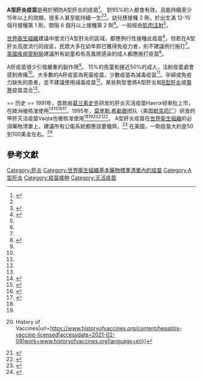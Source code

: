 {{medical}}
{{Drugbox
| type=vaccine
| Verifiedfields = changed
| Watchedfields = changed
| verifiedrevid = 447912941
<!-- Vaccine data -->
| target = [[甲型肝炎|甲型肝炎]]
| vaccine_type = <!--Live attenuated, -->killed
<!-- Clinical data -->
| tradename = Biovac A, Havrix, others
| Drugs.com = {{drugs.com|CDI|hepatitis_a_vaccine}}
| MedlinePlus = a695003
| pregnancy_AU = <!-- A / B1 / B2 / B3 / C / D / X -->
| pregnancy_US = <!-- A / B            / C / D / X -->
| pregnancy_category = Safety undetermined, risk likely low
| legal_AU = <!-- S2, S3, S4, S5, S6, S7, S8, S9 or Unscheduled -->
| legal_CA = <!-- Schedule I, II, III, IV, V, VI, VII, VIII -->
| legal_UK = <!-- GSL, P, POM, CD, or Class A, B, C -->
| legal_US = Rx-only<!-- OTC / Rx-only / Schedule I, II, III, IV, V -->
| legal_status =
| routes_of_administration = IM
<!-- Identifiers -->
| ATC_prefix = J07
| ATC_suffix = BC02
| PubChem = 
| ChemSpiderID_Ref = {{chemspidercite|changed|chemspider}}
| ChemSpiderID = none
| DrugBank_Ref = {{drugbankcite|correct|drugbank}}
| CAS_number = 1704511-91-0
| CAS_number_Ref = {{cascite|correct|CAS}}
<!-- Chemical data -->
}}
<!-- Definition and medical uses -->
'''A型肝炎疫苗'''是用於預防A型肝炎的疫苗<ref name=WHO2012>{{cite journal|title=WHO position paper on hepatitis A vaccines – June 2012.|journal=Wkly Epidemiol Rec|date=2012-07-13|volume=87|issue=28/29|page=261-76|pmid=22905367|url=http://www.who.int/wer/2012/wer8728_29.pdf|access-date=2016-02-21|archive-date=2015-12-16|archive-url=https://web.archive.org/web/20151216090802/http://www.who.int/wer/2012/wer8728_29.pdf|dead-url=no}}</ref>。 對95%的人都會有效，且能持續至少15年以上的效期，很多人甚至能持續一生<ref name="WHO2012" /><ref name=Ott2012>{{cite journal |author=Ott JJ, Irving G, Wiersma ST |title=Long-term protective effects of hepatitis A vaccines. A systematic review |journal=Vaccine |volume=31 |issue=1 |pages=3–11 |date=December 2012 |pmid=22609026 |doi=10.1016/j.vaccine.2012.04.104}}</ref>。幼兒應接種 2 劑，於出生滿 12-15 個月接種第 1 劑，間隔 6 個月以上接種第 2 劑<ref>{{Cite web|url=https://www.cdc.gov.tw/downloadfile.aspx?fid=DCCEEFFB774E612E|title=幼兒A 型肝炎預防接種Q&A - 衛生福利部疾病管制署|accessdate=2018-02-02|author=|date=|publisher=|archive-date=2018-02-02|archive-url=https://web.archive.org/web/20180202071919/https://www.cdc.gov.tw/downloadfile.aspx?fid=DCCEEFFB774E612E|dead-url=no}}</ref>。一般經由[[肌肉注射|肌肉注射]]<ref name="WHO2012" />。

<!-- Recommendations -->
[[世界卫生组织|世界衛生組織]]建議中度流行A型肝炎的區域，都應例行性接種此疫苗<ref name=WHO2012/>。但若在A型肝炎高度流行的疫區，民眾大多在幼年即已獲得免疫力者，則不建議例行施打<ref name=WHO2012/>。 [[美国疾病控制与预防中心|美國疾病管制局]]建議所有幼童和有高風險感染的成人都應施打疫苗<ref>{{cite web|title=Hepatitis A In-Short|url=http://www.cdc.gov/vaccines/vpd-vac/hepa/in-short-adult.htm#who|website=CDC|accessdate=7 December 2015|date=July 25, 2014|archive-url=https://web.archive.org/web/20151210191218/http://www.cdc.gov/vaccines/vpd-vac/hepa/in-short-adult.htm#who|archive-date=2015-12-10|dead-url=yes}}</ref>。

<!-- Safety and formulation-->
A肝疫苗很少引發嚴重的副作用<ref name=WHO2012/>。 15%的孩童和接近50%的成人，注射疫苗處會感到疼痛<ref name=WHO2012/>。大多數的A肝疫苗為死菌疫苗，少數疫苗為減毒疫苗<ref name=WHO2012/>。孕婦或免疫力缺失的患者，並不建議使用減毒疫苗<ref name=WHO2012/>。某些劑型會將A型肝炎和[[乙型肝炎|B型肝炎]]或[[伤寒|傷寒]]疫苗混合<ref name=WHO2012/>。

<!-- History, society and culture -->== 历史 ==
1991年，首款由[[葛兰素史克|葛兰素史克]]研发的肝炎灭活疫苗Havrix经审批上市，在歐洲被核准使用<ref name=":0">{{Cite book|chapter=|url=https://books.google.com/books?id=VWdEAgAAQBAJ&pg=PA212#v=onepage&q&f=false|publisher=Elsevier|date=2012-10-31|isbn=978-1-908818-19-5|language=en|first=Vandana|last=Patravale|first2=Prajakta|last2=Dandekar|first3=Ratnesh|last3=Jain|title=Nanoparticulate Drug Delivery: Perspectives on the Transition from Laboratory to Market|year=|location=|pages=|access-date=2021-02-12|archive-date=2020-05-19|archive-url=https://web.archive.org/web/20200519081651/https://books.google.com/books?id=VWdEAgAAQBAJ&pg=PA212#v=onepage&q&f=false}}</ref><ref>{{Cite journal|title=Hepatitis A: Old and New|url=https://www.ncbi.nlm.nih.gov/pmc/articles/PMC88961/|last=Cuthbert|first=Jennifer A.|date=2001-1|journal=Clinical Microbiology Reviews|issue=1|doi=10.1128/CMR.14.1.38-58.2001|volume=14|pages=38–58|issn=0893-8512|pmid=11148002}}</ref><ref>{{Cite web|title=Evidence based recommendations for use of hepatitis A vaccines in immunization services: Background paper for SAGE discussions|url=https://www.who.int/immunization/sage/meetings/2012/april/1_HepABackground_17Oct_final2_nov11.pdf|accessdate=|date=2011-10-17|publisher=[[世界卫生组织|世界卫生组织]]|language=en|archive-date=2013-10-28|archive-url=https://web.archive.org/web/20131028153100/http://www.who.int/immunization/sage/meetings/2012/april/1_HepABackground_17Oct_final2_nov11.pdf}}</ref><ref name=":1">{{Cite web|title=甲型肝炎疫苗推荐书|url=http://www.pediatricsjournal.org.cn/0803/188-196.htm|accessdate=2021-02-13|author=|date=|format=|work=www.pediatricsjournal.org.cn|publisher=|language=|archive-date=2017-06-04|archive-url=https://web.archive.org/web/20170604161402/http://www.pediatricsjournal.org.cn/0803/188-196.htm}}</ref>。1995年，[[莫里斯·希勒曼|莫里斯·希勒曼]]团队（美国[[默克藥廠|默克药厂]]）研发的甲肝灭活疫苗Vaqta也被核准使用<ref name=":0" /><ref name=":1" /><ref>{{Cite web|title=Hepatitis A: Vaccine Licensed {{!}} History of Vaccines|url=https://www.historyofvaccines.org/content/hepatitis-vaccine-licensed|accessdate=2021-02-09|work=www.historyofvaccines.org|language=en}}</ref><ref>{{Cite journal|title=Maurice Hilleman: Creator of Vaccines That Changed the World|url=https://www.ncbi.nlm.nih.gov/pmc/articles/PMC7150172/|last=Tulchinsky|first=Theodore H.|date=2018|journal=Case Studies in Public Health|doi=10.1016/B978-0-12-804571-8.00003-2|pages=443–470|pmc=7150172|access-date=2021-02-09|archive-date=2021-01-17|archive-url=https://web.archive.org/web/20210117040546/https://www.ncbi.nlm.nih.gov/pmc/articles/PMC7150172/}}</ref><ref>{{cite book|last1=Patravale|first1=Vandana|last2=Dandekar|first2=Prajakta|last3=Jain|first3=Ratnesh|title=Nanoparticulate drug delivery perspectives on the transition from laboratory to market|date=2012|publisher=Woodhead Pub.|location=Oxford|isbn=9781908818195|page=212|edition=1. publ.|url=https://books.google.ca/books?id=VWdEAgAAQBAJ&pg=PA212|access-date=2018-02-01|archive-date=2016-03-05|archive-url=https://web.archive.org/web/20160305021437/https://books.google.ca/books?id=VWdEAgAAQBAJ&pg=PA212|dead-url=no}}</ref>。 A型肝炎疫苗在[[世界衛生組織|世界衛生組織]]的必須藥物清單上，建議所有公衛系統都應該要備齊。<ref name="WHO2015E">{{cite web |url=http://www.who.int/medicines/publications/essentialmedicines/EML2015_8-May-15.pdf |title=19th WHO Model List of Essential Medicines (April 2015) |date=April 2015 |accessdate=May 10, 2015 |publisher=WHO |archive-date=2015-05-13 |archive-url=https://web.archive.org/web/20150513043105/http://www.who.int/medicines/publications/essentialmedicines/EML2015_8-May-15.pdf |dead-url=no }}</ref> 在美國，一劑疫苗大約是50到100美金左右。<ref name="Ric2015">{{cite book|last1=Hamilton|first1=Richart|title=Tarascon Pocket Pharmacopoeia 2015 Deluxe Lab-Coat Edition|date=2015|publisher=Jones & Bartlett Learning|isbn=9781284057560|page=314}}</ref>

==參考文獻==
{{reflist|2}}

[[Category:肝炎|Category:肝炎]]
[[Category:世界衛生組織基本藥物標準清單內的疫苗|Category:世界衛生組織基本藥物標準清單內的疫苗]]
[[Category:A型肝炎|Category:A型肝炎]]
[[Category:疫苗接种|Category:疫苗接种]]
[[Category:灭活疫苗|Category:灭活疫苗]]
